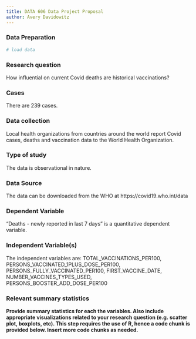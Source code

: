 ```yaml
---
title: DATA 606 Data Project Proposal
author: Avery Davidowitz
---
```


### Data Preparation

```r
# load data

```


### Research question 

How influential on current Covid deaths are historical vaccinations?



### Cases 

There are 239 cases.



### Data collection 

Local health organizations from countries around the world report Covid cases, deaths and vaccination data to the World Health Organization.



### Type of study 

The data is observational in nature.



### Data Source 

The data can be downloaded from the WHO at https://covid19.who.int/data




### Dependent Variable

"Deaths - newly reported in last 7 days" is a quantitative dependent variable.



### Independent Variable(s)

The independent variables are:
TOTAL_VACCINATIONS_PER100,	PERSONS_VACCINATED_1PLUS_DOSE_PER100,	PERSONS_FULLY_VACCINATED_PER100,	FIRST_VACCINE_DATE,	NUMBER_VACCINES_TYPES_USED, PERSONS_BOOSTER_ADD_DOSE_PER100



### Relevant summary statistics 

**Provide summary statistics for each the variables. Also include appropriate visualizations related to your research question (e.g. scatter plot, boxplots, etc). This step requires the use of R, hence a code chunk is provided below. Insert more code chunks as needed.**

```r

```